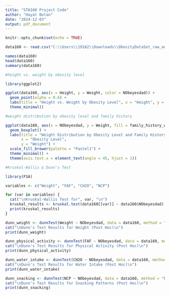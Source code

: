 ```yaml
---
title: "STA160 Project Code"
author: "Hayat Botan"
date: "2024-12-03"
output: pdf_document
---
```


```r
knitr::opts_chunk$set(echo = TRUE)
```

```r
data160 <- read.csv("C:\\Users\\19162\\Downloads\\ObesityDataSet_raw_and_data_sinthetic.csv")

names(data160)
head(data160)
summary(data160)

```

```r
#height vs. weight by obesity level 

library(ggplot2)

ggplot(data160, aes(x = Height, y = Weight, color = NObeyesdad)) +
  geom_point(alpha = 0.6) +
  labs(title = "Height vs. Weight by Obesity Level", x = "Height", y = "Weight") +
  theme_minimal()

```

```r
#weight distribution by obesity level and family history

ggplot(data160, aes(x = NObeyesdad, y = Weight, fill = family_history_with_overweight)) +
  geom_boxplot() +
  labs(title = "Weight Distribution by Obesity Level and Family History",
       x = "Obesity Level",
       y = "Weight") +
  scale_fill_brewer(palette = "Pastel1") +
  theme_minimal() +
  theme(axis.text.x = element_text(angle = 45, hjust = 1))
```


```r
#Kruskal-Wallis & Dunn's Test 

library(FSA)

variables <- c("Weight", "FAF", "CH2O", "NCP")  

for (var in variables) {
  cat("\nKruskal-Wallis Test for", var, "\n")
  kruskal_results <- kruskal.test(data160[[var]] ~ data160$NObeyesdad)
  print(kruskal_results)
}

dunn_weight <- dunnTest(Weight ~ NObeyesdad, data = data160, method = "bonferroni")
cat("\nDunn's Test Results for Weight (Post Hoc)\n")
print(dunn_weight)

dunn_physical_activity <- dunnTest(FAF ~ NObeyesdad, data = data160, method = "bonferroni")
cat("\nDunn's Test Results for Physical Activity (Post Hoc)\n")
print(dunn_physical_activity)

dunn_water_intake <- dunnTest(CH2O ~ NObeyesdad, data = data160, method = "bonferroni")
cat("\nDunn's Test Results for Water Intake (Post Hoc)\n")
print(dunn_water_intake)

dunn_snacking <- dunnTest(NCP ~ NObeyesdad, data = data160, method = "bonferroni")
cat("\nDunn's Test Results for Snacking Patterns (Post Hoc)\n")
print(dunn_snacking)

```












